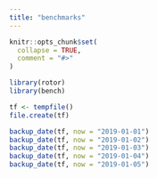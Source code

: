 ---
title: "benchmarks"
---

```{r, include = FALSE}
knitr::opts_chunk$set(
  collapse = TRUE,
  comment = "#>"
)
```

```{r setup}
library(rotor)
library(bench)
```


```{r}

tf <- tempfile()
file.create(tf)

backup_date(tf, now = "2019-01-01")
backup_date(tf, now = "2019-01-02")
backup_date(tf, now = "2019-01-03")
backup_date(tf, now = "2019-01-04")
backup_date(tf, now = "2019-01-05")



```

